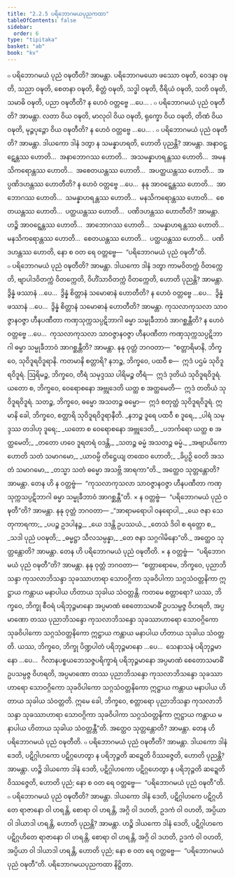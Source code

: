```yaml
---
title: "2.2.5 ပရိဘောဂမယပုညကထာ"
tableOfContents: false
sidebar:
  order: 6
type: "tipitaka"
basket: "ab"
book: "kv"
---
```



<DynamicBreadcrumb />

<Division number="483" book="kv">

<Paragraph number="1645" book="kv">
๐ ပရိဘောဂမယံ ပုညံ ဝဍ္ဎတီတိ? အာမန္တာ. ပရိဘောဂမယော ဖဿော ဝဍ္ဎတိ, ဝေဒနာ ဝဍ္ဎတိ, သညာ ဝဍ္ဎတိ, စေတနာ ဝဍ္ဎတိ, စိတ္တံ ဝဍ္ဎတိ, သဒ္ဓါ ဝဍ္ဎတိ, ဝီရိယံ ဝဍ္ဎတိ, သတိ ဝဍ္ဎတိ, သမာဓိ ဝဍ္ဎတိ, ပညာ ဝဍ္ဎတီတိ? န ဟေဝံ ဝတ္တဗ္ဗေ …ပေ… .
</Paragraph>

<Paragraph number="1646" book="kv">
๐ ပရိဘောဂမယံ ပုညံ ဝဍ္ဎတီတိ? အာမန္တာ. လတာ ဝိယ ဝဍ္ဎတိ, မာလုဝါ ဝိယ ဝဍ္ဎတိ, ရုက္ခော ဝိယ ဝဍ္ဎတိ, တိဏံ ဝိယ ဝဍ္ဎတိ, မုဉ္ဇပုဉ္ဇော ဝိယ ဝဍ္ဎတီတိ? န ဟေဝံ ဝတ္တဗ္ဗေ …ပေ… .
</Paragraph>

</Division>
<Division number="484" book="kv">

<Paragraph number="1647" book="kv">
๐ ပရိဘောဂမယံ ပုညံ ဝဍ္ဎတီတိ? အာမန္တာ. ဒါယကော ဒါနံ ဒတွာ န သမန္နာဟရတိ, ဟောတိ ပုညန္တိ? အာမန္တာ. အနာဝဋ္ဋေန္တဿ ဟောတိ…  အနာဘောဂဿ ဟောတိ…  အသမန္နာဟရန္တဿ ဟောတိ…  အမနသိကရောန္တဿ ဟောတိ…  အစေတယန္တဿ ဟောတိ…  အပတ္ထယန္တဿ ဟောတိ…  အပ္ပဏိဒဟန္တဿ ဟောတီတိ? န ဟေဝံ ဝတ္တဗ္ဗေ …ပေ…  နနု အာဝဋ္ဋေန္တဿ ဟောတိ…  အာဘောဂဿ ဟောတိ…  သမန္နာဟရန္တဿ ဟောတိ…  မနသိကရောန္တဿ ဟောတိ…  စေတယန္တဿ ဟောတိ…  ပတ္ထယန္တဿ ဟောတိ…  ပဏိဒဟန္တဿ ဟောတီတိ? အာမန္တာ. ဟဉ္စိ အာဝဋ္ဋေန္တဿ ဟောတိ…  အာဘောဂဿ ဟောတိ…  သမန္နာဟရန္တဿ ဟောတိ…  မနသိကရောန္တဿ ဟောတိ…  စေတယန္တဿ ဟောတိ…  ပတ္ထယန္တဿ ဟောတိ…  ပဏိဒဟန္တဿ ဟောတိ, နော စ ဝတ ရေ ဝတ္တဗ္ဗေ—  “ပရိဘောဂမယံ ပုညံ ဝဍ္ဎတီ”တိ.
</Paragraph>

</Division>
<Division number="485" book="kv">

<Paragraph number="1648" book="kv">
๐ ပရိဘောဂမယံ ပုညံ ဝဍ္ဎတီတိ? အာမန္တာ. ဒါယကော ဒါနံ ဒတွာ ကာမဝိတက္ကံ ဝိတက္ကေတိ, ဗျာပါဒဝိတက္ကံ ဝိတက္ကေတိ, ဝိဟိံသာဝိတက္ကံ ဝိတက္ကေတိ, ဟောတိ ပုညန္တိ? အာမန္တာ. ဒွိန္နံ ဖဿာနံ …ပေ…  ဒွိန္နံ စိတ္တာနံ သမောဓာနံ ဟောတီတိ? န ဟေဝံ ဝတ္တဗ္ဗေ …ပေ…  ဒွိန္နံ ဖဿာနံ …ပေ…  ဒွိန္နံ စိတ္တာနံ သမောဓာနံ ဟောတီတိ? အာမန္တာ. ကုသလာကုသလာ သာဝဇ္ဇာနဝဇ္ဇာ ဟီနပဏီတာ ကဏှသုက္ကသပ္ပဋိဘာဂါ ဓမ္မာ သမ္မုခီဘာဝံ အာဂစ္ဆန္တီတိ? န ဟေဝံ ဝတ္တဗ္ဗေ …ပေ…  ကုသလာကုသလာ သာဝဇ္ဇာနဝဇ္ဇာ ဟီနပဏီတာ ကဏှသုက္ကသပ္ပဋိဘာဂါ ဓမ္မာ သမ္မုခီဘာဝံ အာဂစ္ဆန္တီတိ? အာမန္တာ. နနု ဝုတ္တံ ဘဂဝတာ—  “စတ္တာရိမာနိ, ဘိက္ခဝေ, သုဝိဒူရဝိဒူရာနိ. ကတမာနိ စတ္တာရိ? နဘဉ္စ, ဘိက္ခဝေ, ပထဝီ စ—  ဣဒံ ပဌမံ သုဝိဒူရဝိဒူရံ. ဩရိမဉ္စ, ဘိက္ခဝေ, တီရံ သမုဒ္ဒဿ ပါရိမဉ္စ တီရံ—  ဣဒံ ဒုတိယံ သုဝိဒူရဝိဒူရံ. ယတော စ, ဘိက္ခဝေ, ဝေရောစနော အဗ္ဘုဒေတိ ယတ္ထ စ အတ္ထမေတိ—  ဣဒံ တတိယံ သုဝိဒူရဝိဒူရံ. သတဉ္စ, ဘိက္ခဝေ, ဓမ္မော အသတဉ္စ ဓမ္မော—  ဣဒံ စတုတ္ထံ သုဝိဒူရဝိဒူရံ. ဣမာနိ ခေါ, ဘိက္ခဝေ, စတ္တာရိ သုဝိဒူရဝိဒူရာနီတိ.
</Paragraph>

<Paragraph number="1649" type="verses" book="kv">
_နဘဉ္စ ဒူရေ ပထဝီ စ ဒူရေ,_  
_ပါရံ သမုဒ္ဒဿ တဒါဟု ဒူရေ;_  
_ယတော စ ဝေရောစနော အဗ္ဘုဒေတိ,_  
_ပဘင်္ကရော ယတ္ထ စ အတ္ထမေတိ;_  
_တတော ဟဝေ ဒူရတရံ ဝဒန္တိ,_  
_သတဉ္စ ဓမ္မံ အသတဉ္စ ဓမ္မံ._  

</Paragraph>

<Paragraph number="1650" type="verses" book="kv">
_အဗျာယိကော ဟောတိ သတံ သမာဂမော,_  
_ယာဝမ္ပိ တိဋ္ဌေယျ တထေဝ ဟောတိ;_  
_ခိပ္ပဉှိ ဝေတိ အသတံ သမာဂမော,_  
_တသ္မာ သတံ ဓမ္မော အသဗ္ဘိ အာရကာ”တိ._  

</Paragraph>

<Paragraph number="1651" book="kv">
အတ္ထေဝ သုတ္တန္တောတိ? အာမန္တာ. တေန ဟိ န ဝတ္တဗ္ဗံ—  “ကုသလာကုသလာ သာဝဇ္ဇာနဝဇ္ဇာ ဟီနပဏီတာ ကဏှသုက္ကသပ္ပဋိဘာဂါ ဓမ္မာ သမ္မုခီဘာဝံ အာဂစ္ဆန္တီ”တိ.
</Paragraph>

</Division>
<Division number="486" book="kv">

<Paragraph number="1652" book="kv">
× န ဝတ္တဗ္ဗံ—  “ပရိဘောဂမယံ ပုညံ ဝဍ္ဎတီ”တိ? အာမန္တာ. နနု ဝုတ္တံ ဘဂဝတာ—
</Paragraph>

<Paragraph number="1653" type="verses" book="kv">
_“အာရာမရောပါ ဝနရောပါ,_  
_ယေ ဇနာ သေတုကာရကာ;_  
_ပပဉ္စ ဥဒပါနဉ္စ,_  
_ယေ ဒဒန္တိ ဥပဿယံ._  

</Paragraph>

<Paragraph number="1654" type="verses" book="kv">
_တေသံ ဒိဝါ စ ရတ္တော စ,_  
_သဒါ ပုညံ ပဝဍ္ဎတိ;_  
_ဓမ္မဋ္ဌာ သီလသမ္ပန္နာ,_  
_တေ ဇနာ သဂ္ဂဂါမိနော”တိ._  

</Paragraph>

<Paragraph number="1655" book="kv">
အတ္ထေဝ သုတ္တန္တောတိ? အာမန္တာ. တေန ဟိ ပရိဘောဂမယံ ပုညံ ဝဍ္ဎတီတိ.
</Paragraph>

<Paragraph number="1656" book="kv">
× န ဝတ္တဗ္ဗံ—  “ပရိဘောဂမယံ ပုညံ ဝဍ္ဎတီ”တိ? အာမန္တာ. နနု ဝုတ္တံ ဘဂဝတာ—  “စတ္တာရောမေ, ဘိက္ခဝေ, ပုညာဘိသန္ဒာ ကုသလာဘိသန္ဒာ သုခဿာဟာရာ သောဝဂ္ဂိကာ သုခဝိပါကာ သဂ္ဂသံဝတ္တနိကာ ဣဋ္ဌာယ ကန္တာယ မနာပါယ ဟိတာယ သုခါယ သံဝတ္တန္တိ. ကတမေ စတ္တာရော? ယဿ, ဘိက္ခဝေ, ဘိက္ခု စီဝရံ ပရိဘုဉ္ဇမာနော အပ္ပမာဏံ စေတောသမာဓိံ ဥပသမ္ပဇ္ဇ ဝိဟရတိ, အပ္ပမာဏော တဿ ပုညာဘိသန္ဒော ကုသလာဘိသန္ဒော သုခဿာဟာရော သောဝဂ္ဂိကော သုခဝိပါကော သဂ္ဂသံဝတ္တနိကော ဣဋ္ဌာယ ကန္တာယ မနာပါယ ဟိတာယ သုခါယ သံဝတ္တတိ. ယဿ, ဘိက္ခဝေ, ဘိက္ခု ပိဏ္ဍပါတံ ပရိဘုဉ္ဇမာနော …ပေ…  သေနာသနံ ပရိဘုဉ္ဇမာနော …ပေ…  ဂိလာနပစ္စယဘေသဇ္ဇပရိက္ခာရံ ပရိဘုဉ္ဇမာနော အပ္ပမာဏံ စေတောသမာဓိံ ဥပသမ္ပဇ္ဇ ဝိဟရတိ, အပ္ပမာဏော တဿ ပုညာဘိသန္ဒော ကုသလာဘိသန္ဒော သုခဿာဟာရော သောဝဂ္ဂိကော သုခဝိပါကော သဂ္ဂသံဝတ္တနိကော ဣဋ္ဌာယ ကန္တာယ မနာပါယ ဟိတာယ သုခါယ သံဝတ္တတိ. ဣမေ ခေါ, ဘိက္ခဝေ, စတ္တာရော ပုညာဘိသန္ဒာ ကုသလာဘိသန္ဒာ သုခဿာဟာရာ သောဝဂ္ဂိကာ သုခဝိပါကာ သဂ္ဂသံဝတ္တနိကာ ဣဋ္ဌာယ ကန္တာယ မနာပါယ ဟိတာယ သုခါယ သံဝတ္တန္တီ”တိ. အတ္ထေဝ သုတ္တန္တောတိ? အာမန္တာ. တေန ဟိ ပရိဘောဂမယံ ပုညံ ဝဍ္ဎတီတိ.
</Paragraph>

</Division>
<Division number="487" book="kv">

<Paragraph number="1657" book="kv">
๐ ပရိဘောဂမယံ ပုညံ ဝဍ္ဎတီတိ? အာမန္တာ. ဒါယကော ဒါနံ ဒေတိ, ပဋိဂ္ဂါဟကော ပဋိဂ္ဂဟေတွာ န ပရိဘုဉ္ဇတိ ဆဍ္ဍေတိ ဝိဿဇ္ဇေတိ, ဟောတိ ပုညန္တိ? အာမန္တာ. ဟဉ္စိ ဒါယကော ဒါနံ ဒေတိ, ပဋိဂ္ဂါဟကော ပဋိဂ္ဂဟေတွာ န ပရိဘုဉ္ဇတိ ဆဍ္ဍေတိ ဝိဿဇ္ဇေတိ, ဟောတိ ပုညံ; နော စ ဝတ ရေ ဝတ္တဗ္ဗေ—  “ပရိဘောဂမယံ ပုညံ ဝဍ္ဎတီ”တိ.
</Paragraph>

<Paragraph number="1658" book="kv">
๐ ပရိဘောဂမယံ ပုညံ ဝဍ္ဎတီတိ? အာမန္တာ. ဒါယကော ဒါနံ ဒေတိ, ပဋိဂ္ဂါဟကေ ပဋိဂ္ဂဟိတေ ရာဇာနော ဝါ ဟရန္တိ, စောရာ ဝါ ဟရန္တိ, အဂ္ဂိ ဝါ ဒဟတိ, ဥဒကံ ဝါ ဝဟတိ, အပ္ပိယာ ဝါ ဒါယာဒါ ဟရန္တိ, ဟောတိ ပုညန္တိ? အာမန္တာ. ဟဉ္စိ ဒါယကော ဒါနံ ဒေတိ, ပဋိဂ္ဂါဟကေ ပဋိဂ္ဂဟိတေ ရာဇာနော ဝါ ဟရန္တိ, စောရာ ဝါ ဟရန္တိ, အဂ္ဂိ ဝါ ဒဟတိ, ဥဒကံ ဝါ ဝဟတိ, အပ္ပိယာ ဝါ ဒါယာဒါ ဟရန္တိ, ဟောတိ ပုညံ; နော စ ဝတ ရေ ဝတ္တဗ္ဗေ—  “ပရိဘောဂမယံ ပုညံ ဝဍ္ဎတီ”တိ.

</Paragraph>
</Division>

<Paragraph number="1659" type="center" book="kv">
ပရိဘောဂမယပုညကထာ နိဋ္ဌိတာ.
</Paragraph>